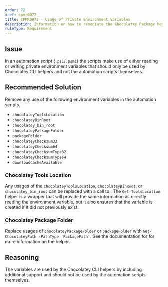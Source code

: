 ---
order: 72
xref: cpmr0072
title: CPMR0072 - Usage of Private Environment Variables
description: Information on how to remediate the Chocolatey Package Moderation Rule 0072
ruleType: Requirement
---

<?! Include "../../../../../shared/package-validator-rule-requirement.txt" /?>

## Issue

In an automation script (`.ps1`/`.psm1`) the scripts make use of either reading or writing private environment variables that should only be used by Chocolatey CLI helpers and not the automation scripts themselves.

## Recommended Solution

Remove any use of the following environment variables in the automation scripts.

- `chocolateyToolsLocation`
- `chocolateyBinRoot`
- `chocolatey_bin_root`
- `chocolateyPackageFolder`
- `packageFolder`
- `chocolateyChecksum32`
- `chocolateyChecksum64`
- `chocolateyChecksumType32`
- `chocolateyChecksumType64` 
- `downloadCacheAvailable`

### Chocolatey Tools Location

Any usages of the `chocolateyToolsLocation`, `chocolateyBinRoot`, or `chocolatey_bin_root` can be replaced with a call to <Xref title="Get-ToolsLocation" value="get-toolslocation" />. The `Get-ToolsLocation` helper is a wrapper that will provide the same information as directly reading the environment variable, but it also ensures that the variable is created if it did not previously exist.

### Chocolatey Package Folder

Replace usages of `chocolateyPackageFolder` or `packageFolder` with `Get-ChocolateyPath -PathType 'PackagePath'`. See the documentation for <Xref title="Get-ChocolateyPath" value="get-chocolateypath" /> for more information on the helper.

## Reasoning

The variables are used by the Chocolatey CLI helpers by including additional support and should not be used by the automation scripts themselves.
